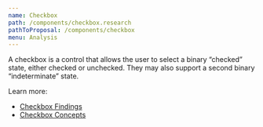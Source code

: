 ```yaml
---
name: Checkbox
path: /components/checkbox.research
pathToProposal: /components/checkbox
menu: Analysis
---
```


A checkbox is a control that allows the user to select a binary “checked” state, either checked or unchecked. They may also support a second binary “indeterminate” state.

Learn more:

- [Checkbox Findings](/components/checkbox.research.findings)
- [Checkbox Concepts](/components/checkbox.research.concepts)
